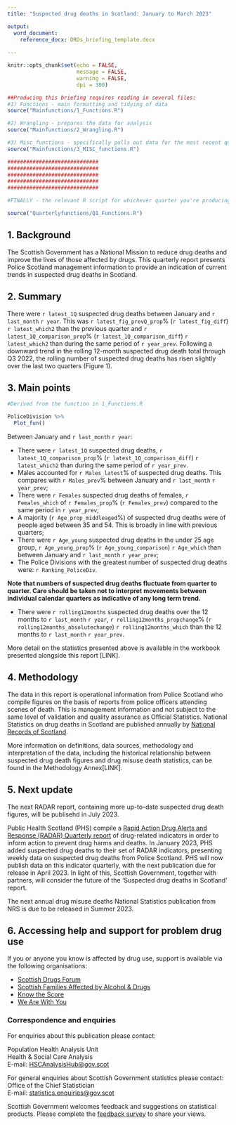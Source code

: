 ```yaml
---
title: "Suspected drug deaths in Scotland: January to March 2023"

output: 
  word_document:
    reference_docx: DRDs_briefing_template.docx
  
---
```


```r
knitr::opts_chunk$set(echo = FALSE,
                      message = FALSE,
                      warning = FALSE,
                      dpi = 300)

```

```r

##Producing this briefing requires reading in several files:
#1) Functions - main formatting and tidying of data
source("Mainfunctions/1_Functions.R")

#2) Wrangling - prepares the data for analysis
source("Mainfunctions/2_Wrangling.R")

#3) Misc_functions - specifically pulls out data for the most recent quarter, and the most recent 12 months
source("Mainfunctions/3_MISC_functions.R")

#############################
#############################
#############################
#############################
#############################

#FINALLY - the relevant R script for whichever quarter you're producing the briefing in - THIS IS THE ONLY ONE YOU CHANGE

source("Quarterlyfunctions/Q1_Functions.R")


```

## 1. Background

The Scottish Government has a National Mission to reduce drug deaths and improve the lives of those affected by drugs. This quarterly report presents Police Scotland management information to provide an indication of current trends in suspected drug deaths in Scotland.

## 2. Summary

There were `r latest_1Q` suspected drug deaths between January and `r last_month` `r year`. This was `r latest_fig_prevQ_prop`% (`r latest_fig_diff`) `r latest_which2` than the previous quarter and `r latest_1Q_comparison_prop`% (`r latest_1Q_comparison_diff`) `r latest_which2` than during the same period of `r year_prev`. Following a downward trend in the rolling 12-month suspected drug death total through Q3 2022, the rolling number of suspected drug deaths has risen slightly over the last two quarters (Figure 1).

## 3. Main points

```r
#Derived from the function in 1_Functions.R

PoliceDivision %>% 
  Plot_fun()
```

Between January and `r last_month` `r year`:

  * There were `r latest_1Q` suspected drug deaths, `r latest_1Q_comparison_prop`% (`r latest_1Q_comparison_diff`) `r latest_which2` than during the same period of `r year_prev`.
  * Males accounted for `r Males_latest`% of suspected drug deaths. This compares with `r Males_prev`% between January and `r last_month` `r year_prev`;
  * There were `r Females` suspected drug deaths of females, `r Females_which` of `r Females_prop`% (`r Females_prev`) compared to the same period in `r year_prev`;
  * A majority (`r Age_prop_middleaged`%) of suspected drug deaths were of people aged between 35 and 54. This is broadly in line with previous quarters;
  * There were `r Age_young` suspected drug deaths in the under 25 age group, `r Age_young_prop`% (`r Age_young_comparison`) `r Age_which` than between January and `r last_month` `r year_prev`;
  * The Police Divisions with the greatest number of suspected drug deaths were: `r Ranking_PoliceDiv`.
  

  **Note that numbers of suspected drug deaths fluctuate from quarter to quarter. Care should be taken not to interpret movements between individual calendar quarters as indicative of any long term trend.**

  * There were `r rolling12months` suspected drug deaths over the 12 months to `r last_month` `r year`, `r rolling12months_propchange`% (`r rolling12months_absolutechange`) `r rolling12months_which` than the 12 months to `r last_month` `r year_prev`. 

More detail on the statistics presented above is available in the workbook presented alongside this report [LINK].

## 4. Methodology

The data in this report is operational information from Police Scotland who compile figures on the basis of reports from police officers attending scenes of death. This is management information and not subject to the same level of validation and quality assurance as Official Statistics. National Statistics on drug deaths in Scotland are published annually by [National Records of Scotland](https://www.nrscotland.gov.uk/statistics-and-data/statistics/statistics-by-theme/vital-events/deaths/drug-related-deaths-in-scotland/2021). 

More information on definitions, data sources, methodology and interpretation of the data, including the historical relationship between suspected drug death figures and drug misuse death statistics, can be found in the Methodology Annex[LINK].

## 5. Next update

The next RADAR report, containing more up-to-date suspected drug death figures, will be publisehd in July 2023.

Public Health Scotland (PHS) compile a [Rapid Action Drug Alerts and Response (RADAR) Quarterly report](https://publichealthscotland.scot/publications/rapid-action-drug-alerts-and-response-radar-quarterly-report/rapid-action-drug-alerts-and-response-radar-quarterly-report-january-2023/#section-2) of drug-related indicators in order to inform action to prevent drug harms and deaths. In January 2023, PHS added suspected drug deaths to their set of RADAR indicators, presenting weekly data on suspected drug deaths from Police Scotland. PHS will now publish data on this indicator quarterly, with the next publication due for release in April 2023. In light of this, Scottish Government, together with partners, will consider the future of the ‘Suspected drug deaths in Scotland’ report.

The next annual drug misuse deaths National Statistics publication from NRS is due to be released in Summer 2023.

## 6. Accessing help and support for problem drug use
If you or anyone you know is affected by drug use, support is available via the following organisations:

  * [Scottish Drugs Forum](https://www.sdf.org.uk/)
  * [Scottish Families Affected by Alcohol & Drugs](https://www.sfad.org.uk/service-directory)
  * [Know the Score](https://www.knowthescore.info/)
  * [We Are With You](https://www.wearewithyou.org.uk/)

  
### Correspondence and enquiries

For enquiries about this publication please contact:

Population Health Analysis Unit  
Health & Social Care Analysis  
E-mail: [HSCAnalysisHub@gov.scot](HSCAnalysisHub@gov.scot)  

For general enquiries about Scottish Government statistics please contact:   
Office of the Chief Statistician  
E-mail: [statistics.enquiries@gov.scot](statistics.enquiries@gov.scot)  

Scottish Government welcomes feedback and suggestions on statistical products. Please complete the [feedback survey](https://consult.gov.scot/digital-communications/95832709/) to share your views.